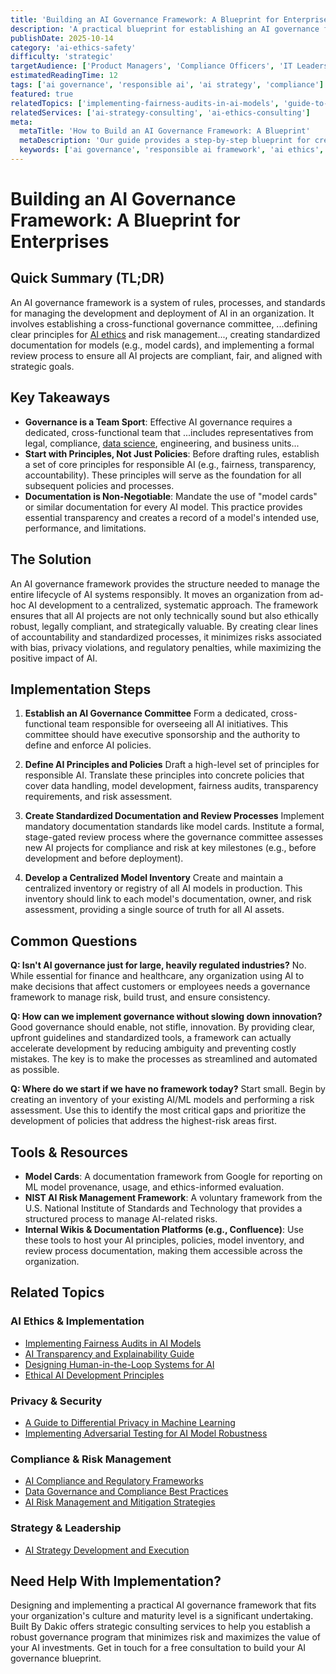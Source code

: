 ```yaml
---
title: 'Building an AI Governance Framework: A Blueprint for Enterprises'
description: 'A practical blueprint for establishing an AI governance framework to ensure your AI initiatives are ethical, compliant, and aligned with business objectives.'
publishDate: 2025-10-14
category: 'ai-ethics-safety'
difficulty: 'strategic'
targetAudience: ['Product Managers', 'Compliance Officers', 'IT Leaders', 'Business Executives']
estimatedReadingTime: 12
tags: ['ai governance', 'responsible ai', 'ai strategy', 'compliance']
featured: true
relatedTopics: ['implementing-fairness-audits-in-ai-models', 'guide-to-differential-privacy-in-machine-learning', 'ai-transparency-and-explainability-guide', 'ai-compliance-and-regulatory-frameworks', 'data-governance-and-compliance-best-practices', 'ai-risk-management-and-mitigation-strategies', 'ethical-ai-development-principles', 'designing-human-in-the-loop-systems-for-ai', 'implementing-adversarial-testing-for-ai-model-robustness', 'ai-strategy-development-and-execution']
relatedServices: ['ai-strategy-consulting', 'ai-ethics-consulting']
meta:
  metaTitle: 'How to Build an AI Governance Framework: A Blueprint'
  metaDescription: 'Our guide provides a step-by-step blueprint for creating a robust AI governance framework. Learn to manage risks, ensure compliance, and maximize the value of your AI.'
  keywords: ['ai governance', 'responsible ai framework', 'ai ethics', 'enterprise ai']
---
```


# Building an AI Governance Framework: A Blueprint for Enterprises

## Quick Summary (TL;DR)

An AI governance framework is a system of rules, processes, and standards for managing the development and deployment of AI in an organization. It involves establishing a cross-functional governance committee, ...defining clear principles for [AI ethics](/ai-ethics-safety) and risk management..., creating standardized documentation for models (e.g., model cards), and implementing a formal review process to ensure all AI projects are compliant, fair, and aligned with strategic goals.

## Key Takeaways

- **Governance is a Team Sport**: Effective AI governance requires a dedicated, cross-functional team that ...includes representatives from legal, compliance, [data science](/machine-learning), engineering, and business units...
- **Start with Principles, Not Just Policies**: Before drafting rules, establish a set of core principles for responsible AI (e.g., fairness, transparency, accountability). These principles will serve as the foundation for all subsequent policies and processes.
- **Documentation is Non-Negotiable**: Mandate the use of "model cards" or similar documentation for every AI model. This practice provides essential transparency and creates a record of a model's intended use, performance, and limitations.

## The Solution

An AI governance framework provides the structure needed to manage the entire lifecycle of AI systems responsibly. It moves an organization from ad-hoc AI development to a centralized, systematic approach. The framework ensures that all AI projects are not only technically sound but also ethically robust, legally compliant, and strategically valuable. By creating clear lines of accountability and standardized processes, it minimizes risks associated with bias, privacy violations, and regulatory penalties, while maximizing the positive impact of AI.

## Implementation Steps

1.  **Establish an AI Governance Committee**
    Form a dedicated, cross-functional team responsible for overseeing all AI initiatives. This committee should have executive sponsorship and the authority to define and enforce AI policies.

2.  **Define AI Principles and Policies**
    Draft a high-level set of principles for responsible AI. Translate these principles into concrete policies that cover data handling, model development, fairness audits, transparency requirements, and risk assessment.

3.  **Create Standardized Documentation and Review Processes**
    Implement mandatory documentation standards like model cards. Institute a formal, stage-gated review process where the governance committee assesses new AI projects for compliance and risk at key milestones (e.g., before development and before deployment).

4.  **Develop a Centralized Model Inventory**
    Create and maintain a centralized inventory or registry of all AI models in production. This inventory should link to each model's documentation, owner, and risk assessment, providing a single source of truth for all AI assets.

## Common Questions

**Q: Isn't AI governance just for large, heavily regulated industries?**
No. While essential for finance and healthcare, any organization using AI to make decisions that affect customers or employees needs a governance framework to manage risk, build trust, and ensure consistency.

**Q: How can we implement governance without slowing down innovation?**
Good governance should enable, not stifle, innovation. By providing clear, upfront guidelines and standardized tools, a framework can actually accelerate development by reducing ambiguity and preventing costly mistakes. The key is to make the processes as streamlined and automated as possible.

**Q: Where do we start if we have no framework today?**
Start small. Begin by creating an inventory of your existing AI/ML models and performing a risk assessment. Use this to identify the most critical gaps and prioritize the development of policies that address the highest-risk areas first.

## Tools & Resources

- **Model Cards**: A documentation framework from Google for reporting on ML model provenance, usage, and ethics-informed evaluation.
- **NIST AI Risk Management Framework**: A voluntary framework from the U.S. National Institute of Standards and Technology that provides a structured process to manage AI-related risks.
- **Internal Wikis & Documentation Platforms (e.g., Confluence)**: Use these tools to host your AI principles, policies, model inventory, and review process documentation, making them accessible across the organization.

## Related Topics

### AI Ethics & Implementation
- [Implementing Fairness Audits in AI Models](/category/ai-ethics-safety/implementing-fairness-audits-in-ai-models)
- [AI Transparency and Explainability Guide](/category/ai-ethics-safety/ai-transparency-and-explainability-guide)
- [Designing Human-in-the-Loop Systems for AI](/category/ai-ethics-safety/designing-human-in-the-loop-systems-for-ai)
- [Ethical AI Development Principles](/category/ai-ethics-safety/ethical-ai-development-principles)

### Privacy & Security
- [A Guide to Differential Privacy in Machine Learning](/category/ai-ethics-safety/guide-to-differential-privacy-in-machine-learning)
- [Implementing Adversarial Testing for AI Model Robustness](/category/ai-ethics-safety/implementing-adversarial-testing-for-ai-model-robustness)

### Compliance & Risk Management
- [AI Compliance and Regulatory Frameworks](/category/ai-ethics-safety/ai-compliance-and-regulatory-frameworks)
- [Data Governance and Compliance Best Practices](/category/data-engineering/data-governance-and-compliance-best-practices)
- [AI Risk Management and Mitigation Strategies](/category/ai-ethics-safety/ai-risk-management-and-mitigation-strategies)

### Strategy & Leadership
- [AI Strategy Development and Execution](/category/ai-product-strategy/ai-strategy-development-and-execution)

## Need Help With Implementation?

Designing and implementing a practical AI governance framework that fits your organization's culture and maturity level is a significant undertaking. Built By Dakic offers strategic consulting services to help you establish a robust governance program that minimizes risk and maximizes the value of your AI investments. Get in touch for a free consultation to build your AI governance blueprint.
